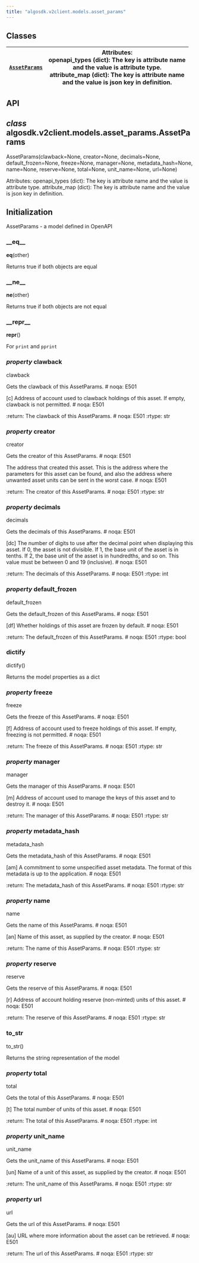 ```yaml
---
title: "algosdk.v2client.models.asset_params"
---
```


<a id="module-algosdk.v2client.models.asset_params"></a>

<a id="algosdk-v2client-models-asset-params"></a>

<a id="module-contents"></a>

<a id="classes"></a>

## Classes

| [`AssetParams`](#algosdk.v2client.models.asset_params.AssetParams)   | Attributes:<br/>openapi_types (dict): The key is attribute name<br/>and the value is attribute type.<br/>attribute_map (dict): The key is attribute name<br/>and the value is json key in definition.   |
|----------------------------------------------------------------------|---------------------------------------------------------------------------------------------------------------------------------------------------------------------------------------------------------|

<a id="api"></a>

## API

<a id="algosdk.v2client.models.asset_params.AssetParams"></a>

## *class* algosdk.v2client.models.asset_params.AssetParams

AssetParams(clawback=None, creator=None, decimals=None, default_frozen=None, freeze=None, manager=None, metadata_hash=None, name=None, reserve=None, total=None, unit_name=None, url=None)

Attributes:
openapi_types (dict): The key is attribute name
and the value is attribute type.
attribute_map (dict): The key is attribute name
and the value is json key in definition.

## Initialization

AssetParams - a model defined in OpenAPI

<a id="algosdk.v2client.models.asset_params.AssetParams.__eq__"></a>

### \_\_eq_\_

__eq__(other)

Returns true if both objects are equal

<a id="algosdk.v2client.models.asset_params.AssetParams.__ne__"></a>

### \_\_ne_\_

__ne__(other)

Returns true if both objects are not equal

<a id="algosdk.v2client.models.asset_params.AssetParams.__repr__"></a>

### \_\_repr_\_

__repr__()

For `print` and `pprint`

<a id="algosdk.v2client.models.asset_params.AssetParams.clawback"></a>

### *property* clawback

clawback

Gets the clawback of this AssetParams.  # noqa: E501

[c] Address of account used to clawback holdings of this asset.  If empty, clawback is not permitted.  # noqa: E501

:return: The clawback of this AssetParams.  # noqa: E501
:rtype: str

<a id="algosdk.v2client.models.asset_params.AssetParams.creator"></a>

### *property* creator

creator

Gets the creator of this AssetParams.  # noqa: E501

The address that created this asset. This is the address where the parameters for this asset can be found, and also the address where unwanted asset units can be sent in the worst case.  # noqa: E501

:return: The creator of this AssetParams.  # noqa: E501
:rtype: str

<a id="algosdk.v2client.models.asset_params.AssetParams.decimals"></a>

### *property* decimals

decimals

Gets the decimals of this AssetParams.  # noqa: E501

[dc] The number of digits to use after the decimal point when displaying this asset. If 0, the asset is not divisible. If 1, the base unit of the asset is in tenths. If 2, the base unit of the asset is in hundredths, and so on. This value must be between 0 and 19 (inclusive).  # noqa: E501

:return: The decimals of this AssetParams.  # noqa: E501
:rtype: int

<a id="algosdk.v2client.models.asset_params.AssetParams.default_frozen"></a>

### *property* default_frozen

default_frozen

Gets the default_frozen of this AssetParams.  # noqa: E501

[df] Whether holdings of this asset are frozen by default.  # noqa: E501

:return: The default_frozen of this AssetParams.  # noqa: E501
:rtype: bool

<a id="algosdk.v2client.models.asset_params.AssetParams.dictify"></a>

### dictify

dictify()

Returns the model properties as a dict

<a id="algosdk.v2client.models.asset_params.AssetParams.freeze"></a>

### *property* freeze

freeze

Gets the freeze of this AssetParams.  # noqa: E501

[f] Address of account used to freeze holdings of this asset.  If empty, freezing is not permitted.  # noqa: E501

:return: The freeze of this AssetParams.  # noqa: E501
:rtype: str

<a id="algosdk.v2client.models.asset_params.AssetParams.manager"></a>

### *property* manager

manager

Gets the manager of this AssetParams.  # noqa: E501

[m] Address of account used to manage the keys of this asset and to destroy it.  # noqa: E501

:return: The manager of this AssetParams.  # noqa: E501
:rtype: str

<a id="algosdk.v2client.models.asset_params.AssetParams.metadata_hash"></a>

### *property* metadata_hash

metadata_hash

Gets the metadata_hash of this AssetParams.  # noqa: E501

[am] A commitment to some unspecified asset metadata. The format of this metadata is up to the application.  # noqa: E501

:return: The metadata_hash of this AssetParams.  # noqa: E501
:rtype: str

<a id="algosdk.v2client.models.asset_params.AssetParams.name"></a>

### *property* name

name

Gets the name of this AssetParams.  # noqa: E501

[an] Name of this asset, as supplied by the creator.  # noqa: E501

:return: The name of this AssetParams.  # noqa: E501
:rtype: str

<a id="algosdk.v2client.models.asset_params.AssetParams.reserve"></a>

### *property* reserve

reserve

Gets the reserve of this AssetParams.  # noqa: E501

[r] Address of account holding reserve (non-minted) units of this asset.  # noqa: E501

:return: The reserve of this AssetParams.  # noqa: E501
:rtype: str

<a id="algosdk.v2client.models.asset_params.AssetParams.to_str"></a>

### to_str

to_str()

Returns the string representation of the model

<a id="algosdk.v2client.models.asset_params.AssetParams.total"></a>

### *property* total

total

Gets the total of this AssetParams.  # noqa: E501

[t] The total number of units of this asset.  # noqa: E501

:return: The total of this AssetParams.  # noqa: E501
:rtype: int

<a id="algosdk.v2client.models.asset_params.AssetParams.unit_name"></a>

### *property* unit_name

unit_name

Gets the unit_name of this AssetParams.  # noqa: E501

[un] Name of a unit of this asset, as supplied by the creator.  # noqa: E501

:return: The unit_name of this AssetParams.  # noqa: E501
:rtype: str

<a id="algosdk.v2client.models.asset_params.AssetParams.url"></a>

### *property* url

url

Gets the url of this AssetParams.  # noqa: E501

[au] URL where more information about the asset can be retrieved.  # noqa: E501

:return: The url of this AssetParams.  # noqa: E501
:rtype: str

